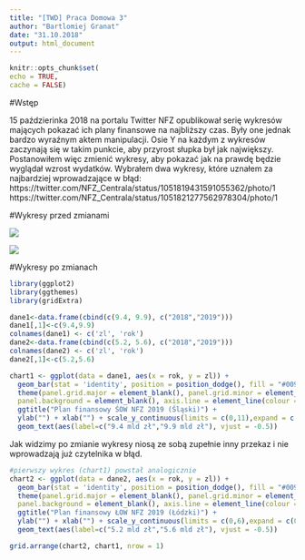 ---
title: "[TWD] Praca Domowa 3"
author: "Bartlomiej Granat"
date: "31.10.2018"
output: html_document
---
  
```{r setup, echo = FALSE}
knitr::opts_chunk$set(
echo = TRUE,
cache = FALSE)
```

\pagebreak

#Wstęp

15 paździerinka 2018 na portalu Twitter NFZ opublikował serię wykresów mających pokazać ich plany finansowe na najbliższy czas. Były one jednak bardzo wyraźnym aktem manipulacji. Osie Y na każdym z wykresów zaczynają się w takim punkcie, aby przyrost słupka był jak największy. Postanowiłem więc zmienić wykresy, aby pokazać jak na prawdę będzie wyglądał wzrost wydatków. Wybrałem dwa wykresy, które uznałem za najbardziej wprowadzające w błąd: https://twitter.com/NFZ_Centrala/status/1051819431591055362/photo/1
https://twitter.com/NFZ_Centrala/status/1051821277562978304/photo/1

#Wykresy przed zmianami

![](wykres11.jpg)

![](wykres12.jpg)

#Wykresy po zmianach

```{r echo = FALSE}
library(ggplot2)
library(ggthemes)
library(gridExtra)

dane1<-data.frame(cbind(c(9.4, 9.9), c("2018","2019")))
dane1[,1]<-c(9.4,9.9)
colnames(dane1) <- c('zl', 'rok')
dane2<-data.frame(cbind(c(5.2, 5.6), c("2018","2019")))
colnames(dane2) <- c('zl', 'rok')
dane2[,1]<-c(5.2,5.6)

chart1 <- ggplot(data = dane1, aes(x = rok, y = zl)) + 
  geom_bar(stat = 'identity', position = position_dodge(), fill = "#009DE0") +
  theme(panel.grid.major = element_blank(), panel.grid.minor = element_blank(),
  panel.background = element_blank(), axis.line = element_line(colour = "black")) +
  ggtitle("Plan finansowy ŚOW NFZ 2019 (Śląski)") +
  ylab("") + xlab("") + scale_y_continuous(limits = c(0,11),expand = c(0,0)) +
  geom_text(aes(label=c("9.4 mld zł","9.9 mld zł"), vjust = -0.5))
```

Jak widzimy po zmianie wykresy niosą ze sobą zupełnie inny przekaz i nie wprowadzają już czytelnika w błąd.

```{r fig.width= 10}
#pierwszy wykres (chart1) powstał analogicznie
chart2 <- ggplot(data = dane2, aes(x = rok, y = zl)) + 
  geom_bar(stat = 'identity', position = position_dodge(), fill = "#009DE0") +
  theme(panel.grid.major = element_blank(), panel.grid.minor = element_blank(),
  panel.background = element_blank(), axis.line = element_line(colour = "black")) +
  ggtitle("Plan finansowy ŁOW NFZ 2019 (Łódzki)") +
  ylab("") + xlab("") + scale_y_continuous(limits = c(0,6),expand = c(0,0)) +
  geom_text(aes(label=c("5.2 mld zł","5.6 mld zł"), vjust = -0.5))

grid.arrange(chart2, chart1, nrow = 1)
```

